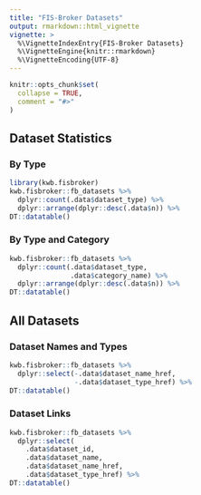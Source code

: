 ```yaml
---
title: "FIS-Broker Datasets"
output: rmarkdown::html_vignette
vignette: >
  %\VignetteIndexEntry{FIS-Broker Datasets}
  %\VignetteEngine{knitr::rmarkdown}
  %\VignetteEncoding{UTF-8}
---
```


```r
knitr::opts_chunk$set(
  collapse = TRUE,
  comment = "#>"
)
```

## Dataset Statistics

### By Type

```r
library(kwb.fisbroker)
kwb.fisbroker::fb_datasets %>%  
  dplyr::count(.data$dataset_type) %>% 
  dplyr::arrange(dplyr::desc(.data$n)) %>% 
DT::datatable()
```

### By Type and Category

```r

kwb.fisbroker::fb_datasets %>%  
  dplyr::count(.data$dataset_type,
               .data$category_name) %>% 
  dplyr::arrange(dplyr::desc(.data$n)) %>% 
DT::datatable()
```


## All Datasets 

### Dataset Names and Types

```r
kwb.fisbroker::fb_datasets %>%  
  dplyr::select(-.data$dataset_name_href,
                -.data$dataset_type_href) %>% 
DT::datatable()
```

### Dataset Links

```r
kwb.fisbroker::fb_datasets %>%  
  dplyr::select(
    .data$dataset_id,
    .data$dataset_name,
    .data$dataset_name_href,
    .data$dataset_type_href) %>% 
DT::datatable()
```